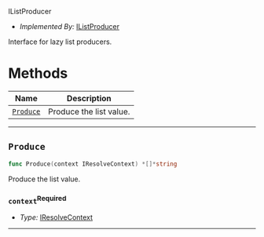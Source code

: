  IListProducer <a name="IListProducer" id="cdktf.IListProducer"></a>

- *Implemented By:* <a href="#cdktf.IListProducer">IListProducer</a>

Interface for lazy list producers.

# Methods <a name="Methods" id="Methods"></a>

| **Name** | **Description** |
| --- | --- |
| <code><a href="#cdktf.IListProducer.produce">Produce</a></code> | Produce the list value. |

---

## `Produce` <a name="Produce" id="cdktf.IListProducer.produce"></a>

```go
func Produce(context IResolveContext) *[]*string
```

Produce the list value.

### `context`<sup>Required</sup> <a name="context" id="cdktf.IListProducer.produce.parameter.context"></a>

- *Type:* <a href="#cdktf.IResolveContext">IResolveContext</a>

---

